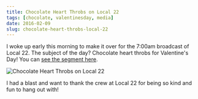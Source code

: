 ```yaml
---
title: Chocolate Heart Throbs on Local 22
tags: [chocolate, valentinesday, media]
date: 2016-02-09
slug: chocolate-heart-throbs-local-22
---
```



I woke up early this morning to make it over for the 7:00am broadcast of Local 22. The subject of the day? Chocolate heart throbs for Valentine's Day! You can [see the segment here](http://www.mychamplainvalley.com/news/lake-champlain-chocolates-has-valentines-ideas-on-local-22).

<Image src="/src/assets/emily-mccracken-local-22.jpg" alt="Chocolate Heart Throbs on Local 22" width={400} height={300} />

I had a blast and want to thank the crew at Local 22 for being so kind and fun to hang out with!

